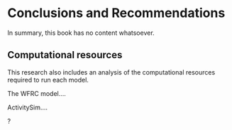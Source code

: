 # Conclusions and Recommendations {#sec-conclusions}

In summary, this book has no content whatsoever.

## Computational resources

This research also includes an analysis of the computational resources required to run each model.

The WFRC model....

ActivitySim....

?
